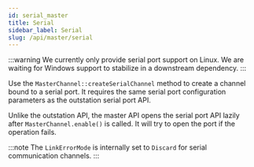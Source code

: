 ```yaml
---
id: serial_master
title: Serial
sidebar_label: Serial
slug: /api/master/serial
---
```



:::warning
We currently only provide serial port support on Linux. We are waiting for Windows support to stabilize in a downstream dependency.
:::

Use the `MasterChannel::createSerialChannel` method to create a channel bound to a serial port. It requires the same serial port configuration parameters as the outstation serial port API.

Unlike the outstation API, the master API opens the serial port API lazily after `MasterChannel.enable()` is called. It will try to open the port
if the operation fails.

:::note
The `LinkErrorMode` is internally set to `Discard` for serial communication channels.
:::

